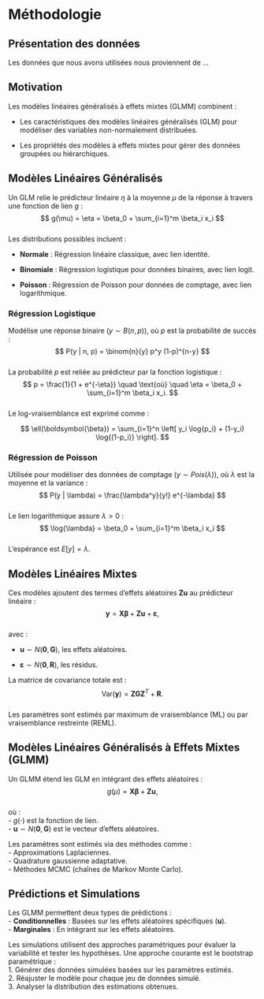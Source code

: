 # Méthodologie

## Présentation des données

Les données que nous avons utilisées nous proviennent de ...


## Motivation

Les modèles linéaires généralisés à effets mixtes (GLMM) combinent :

-   Les caractéristiques des modèles linéaires généralisés (GLM) pour
    modéliser des variables non-normalement distribuées.

-   Les propriétés des modèles à effets mixtes pour gérer des données
    groupées ou hiérarchiques.

## Modèles Linéaires Généralisés

Un GLM relie le prédicteur linéaire $\eta$ à la moyenne $\mu$ de la
réponse à travers une fonction de lien $g$ :\
$$ g(\mu) = \eta = \beta_0 + \sum_{i=1}^m \beta_i x_i $$\
Les distributions possibles incluent :

-   **Normale** : Régression linéaire classique, avec lien identité.

-   **Binomiale** : Régression logistique pour données binaires, avec
    lien logit.

-   **Poisson** : Régression de Poisson pour données de comptage, avec
    lien logarithmique.

### Régression Logistique

Modélise une réponse binaire ($y \sim B(n, p)$), où $p$ est la
probabilité de succès :\
$$ P(y | n, p) = \binom{n}{y} p^y (1-p)^{n-y} $$\
La probabilité $p$ est reliée au prédicteur par la fonction logistique
:\
$$ p = \frac{1}{1 + e^{-\eta}} \quad \text{où} \quad \eta = \beta_0 + \sum_{i=1}^m \beta_i x_i. $$\
Le log-vraisemblance est exprimé comme :\


$$ \ell(\boldsymbol{\beta}) = \sum_{i=1}^n \left[ y_i \log{p_i} + (1-y_i) \log{(1-p_i)} \right]. $$

### Régression de Poisson

Utilisée pour modéliser des données de comptage
($y \sim Pois(\lambda)$), où $\lambda$ est la moyenne et la variance :\
$$ P(y | \lambda) = \frac{\lambda^y}{y!} e^{-\lambda} $$\
Le lien logarithmique assure $\lambda > 0$ :\
$$ \log{\lambda} = \beta_0 + \sum_{i=1}^m \beta_i x_i $$\
L'espérance est $E[y] = \lambda$.

## Modèles Linéaires Mixtes

Ces modèles ajoutent des termes d'effets aléatoires
$\mathbf{Z} \mathbf{u}$ au prédicteur linéaire :\
$$ \mathbf{y} = \mathbf{X} \boldsymbol{\beta} + \mathbf{Z} \mathbf{u} + \boldsymbol{\varepsilon}, $$\
avec :

-   $\mathbf{u} \sim N(\mathbf{0}, \mathbf{G})$, les effets aléatoires.

-   $\boldsymbol{\varepsilon} \sim N(\mathbf{0}, \mathbf{R})$, les
    résidus.

La matrice de covariance totale est :\
$$ \mathrm{Var}(\mathbf{y}) = \mathbf{Z} \mathbf{G} \mathbf{Z}^T + \mathbf{R}. $$\
Les paramètres sont estimés par maximum de vraisemblance (ML) ou par
vraisemblance restreinte (REML).

## Modèles Linéaires Généralisés à Effets Mixtes (GLMM)

Un GLMM étend les GLM en intégrant des effets aléatoires :\
$$ g(\mu) = \mathbf{X} \boldsymbol{\beta} + \mathbf{Z} \mathbf{u}, $$\
où :\
- $g(\cdot)$ est la fonction de lien.\
- $\mathbf{u} \sim N(\mathbf{0}, \mathbf{G})$ est le vecteur d'effets
aléatoires.

Les paramètres sont estimés via des méthodes comme :\
- Approximations Laplaciennes.\
- Quadrature gaussienne adaptative.\
- Méthodes MCMC (chaînes de Markov Monte Carlo).

## Prédictions et Simulations

Les GLMM permettent deux types de prédictions :\
- **Conditionnelles** : Basées sur les effets aléatoires spécifiques
($\mathbf{u}$).\
- **Marginales** : En intégrant sur les effets aléatoires.

Les simulations utilisent des approches paramétriques pour évaluer la
variabilité et tester les hypothèses. Une approche courante est le
bootstrap paramétrique :\
1. Générer des données simulées basées sur les paramètres estimés.\
2. Réajuster le modèle pour chaque jeu de données simulé.\
3. Analyser la distribution des estimations obtenues.
